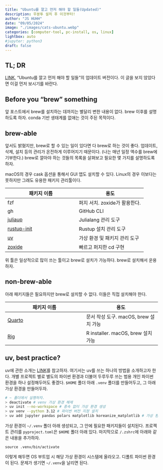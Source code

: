 ```yaml
---
title: "Ubuntu를 깔고 먼저 해야 할 일들(Updated)" 
description: 우분투 설치 후 이것부터!   
author: "JS HUHH"
date: "09/05/2024"
image: "./images/cats-ubuntu.webp"
categories: [computer-tool, pc-install, os, linux]
lightbox: auto
#jupyter: python3
draft: false
---
```


## TL; DR
[LINK](https://blog.lostineconomics.com/posts/computer-tool/2023-11-03-first-thing-ubuntu.html), "Ubuntu를 깔고 먼저 해야 할 일들"의 업데이트 버전이다. 이 글을 보지 않았다면 이걸 먼저 보시기를 바란다.  

## Before you "brew" something

앞 포스트에서 brew를 설치하는 데까지는 별달리 변한 내용이 없다. brew 이후를 설명하도록 하자. conda 기반 생태계를 없애는 것이 주된 목적이다. 

## brew-able

앞서도 밝혔지만, brew로 할 수 있는 일이 있다면 다 brew로 하는 것이 좋다. 업데이트, 삭제, 설치 등의 관리가 온전하게 이루어지기 때문이다. (나는 매년 일정 액수를 brew에 기부한다.) brew로 깔아야 하는 것들의 목록을 살펴보고 필요한 몇 가지를 설명하도록 하자. 

:::{.column-margin}
macOS의 경우 cask 옵션을 통해서 GUI 앱도 설치할 수 있다. Linux의 경우 이보다는 못하지만 그래도 유용한 패키지 관리툴이다. 
:::

| 패키지 이름 | 용도 |
|--------------|-------------|
| fzf     | 퍼지 서치. zoxide가 활용한다. |
| gh     | GitHub CLI |
| [juliaup](https://github.com/JuliaLang/juliaup)  | Julialang 관리 도구 |
| [rustup-init](https://rust-lang.github.io/rustup/installation/other.html#homebrew)  | Rustup 설치 관리 도구 |
| [uv](https://github.com/astral-sh/uv)  | 가상 환경 및 패키지 관리 도구 |
| [zoxide](https://github.com/ajeetdsouza/zoxide) | 빠르고 퍼지한 cd 구현 |

위 툴은 일상적으로 많이 쓰는 툴이고 brew로 설치가 가능하다. brew로 설치해서 운용하자. 

## non-brew-able

아래 패키지들은 필요하지만 brew로 설치할 수 없다. 이들은 직접 설치해야 한다.

| 패키지 이름 | 용도 |
|--------------|-------------|
| [Quarto](https://docs.posit.co/resources/install-quarto.html) | 문서 작성 도구. macOS, brew 설치 가능 |
| [Rig](https://github.com/r-lib/rig?tab=readme-ov-file#id-macos-installer)  | R installer. macOS, brew 설치 가능 |

## uv, best practice? 

uv에 관한 소개는 [LINK](https://blog.lostineconomics.com/posts/computer-tool/2024-09-02-uv-ultimate-virtual-env.html)를 참고하자. 여기서는 uv를 쓰는 하나의 방법을 소개하고자 한다. 개별 프로젝트 별로 별도의 파이썬 환경과 더불어 두루두루 쓰는 범용 개인 파이썬 환경을 하나 설정해두어도 좋겠다. `$HOME` 폴더 아래 `.venv` 폴더를 만들어두고, 그 아래 가상 환경을 만들어두자.

```zsh
# ~ 폴더에서 실행하자. 
> deactivate # venv 가상 환경 해제 
> uv init --no-workspace # 종속 없이 가상 환경 생성
> uv venv --python 3.12 # 파이썬 버전 지정 설치 
> uv add jupyter pandas polars matplotlib koreanize_matplotlib # 가상 환경 패키지 추가 
```

가상 환경이 `~/.venv` 폴더 아래 생성되고, 그 안에 필요한 패키지들이 설치된다. 프로젝트 관리를 `pyproject.toml`은 `$HOME` 폴더 아래 있다. 마지막으로 `/.zshrc`에 아래와 같은 내용을 추가하자. 

```zshrc
source .venv/bin/activate
```

이렇게 해두면 OS 부트업 시 해당 가상 환경이 시스템에 올라오고. 디폴트 파이썬 환경이 된다. 문제가 생기면 `~/.venv`을 날리면 된다. 





